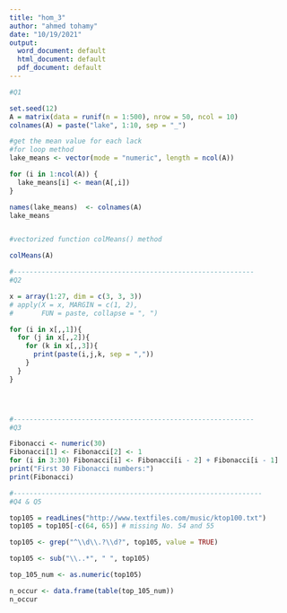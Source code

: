 ```yaml
---
title: "hom_3"
author: "ahmed tohamy"
date: "10/19/2021"
output:
  word_document: default
  html_document: default
  pdf_document: default
---
```



```r
#Q1

set.seed(12)
A = matrix(data = runif(n = 1:500), nrow = 50, ncol = 10)
colnames(A) = paste("lake", 1:10, sep = "_")

#get the mean value for each lack
#for loop method
lake_means <- vector(mode = "numeric", length = ncol(A))

for (i in 1:ncol(A)) {
  lake_means[i] <- mean(A[,i])
}

names(lake_means)  <- colnames(A)
lake_means


#vectorized function colMeans() method 

colMeans(A)
```

```r
#------------------------------------------------------------
#Q2

x = array(1:27, dim = c(3, 3, 3))
# apply(X = x, MARGIN = c(1, 2),
#       FUN = paste, collapse = ", ")

for (i in x[,,1]){
  for (j in x[,,2]){
    for (k in x[,,3]){
      print(paste(i,j,k, sep = ","))
    }
  }
}




#------------------------------------------------------------
#Q3

Fibonacci <- numeric(30)
Fibonacci[1] <- Fibonacci[2] <- 1
for (i in 3:30) Fibonacci[i] <- Fibonacci[i - 2] + Fibonacci[i - 1]
print("First 30 Fibonacci numbers:")
print(Fibonacci)

#--------------------------------------------------------------
#Q4 & Q5

top105 = readLines("http://www.textfiles.com/music/ktop100.txt")
top105 = top105[-c(64, 65)] # missing No. 54 and 55

top105 <- grep("^\\d\\.?\\d?", top105, value = TRUE)

top105 <- sub("\\..*", " ", top105)

top_105_num <- as.numeric(top105)

n_occur <- data.frame(table(top_105_num))
n_occur

```
